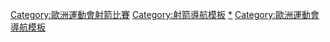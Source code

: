{{Navbox
|name = 歐洲運動會射箭比賽
|title = [[歐洲運動會射箭比賽]]
|listclass = hlist
|imageleft = [[File:Archery pictogram.svg|50px]]
|liststyle = padding-right:50px
|list1 =
* [[2015年歐洲運動會射箭比賽|2015]]
* [[2019年歐洲運動會射箭比賽|2019]]
|below = [[歐洲運動會射箭比賽獎牌得主列表|獎牌得主列表]] • [[歐洲運動會射箭紀錄列表|紀錄列表]]
}}
</div></div><includeonly>[[Category:歐洲運動會射箭比賽]]</includeonly>
<noinclude>
{{collapsible option}}
[[Category:射箭導航模板]]
[[Category:歐洲運動會射箭比賽‎|*]]
[[Category:歐洲運動會導航模板]]
</noinclude>